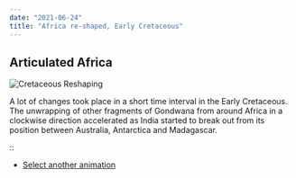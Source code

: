 ```yaml
---
date: "2021-06-24"
title: "Africa re-shaped, Early Cretaceous"
---
```



## Articulated Africa

![Cretaceous Reshaping](http://www.reeves.nl/upload/animafrica-1.gif)

A lot of changes took place in a short time interval in the Early Cretaceous. The unwrapping of other fragments of Gondwana from around Africa in a clockwise direction accelerated
as India started to break out from its position between Australia, Antarctica and Madagascar.

::


* [Select another animation](../animations)


